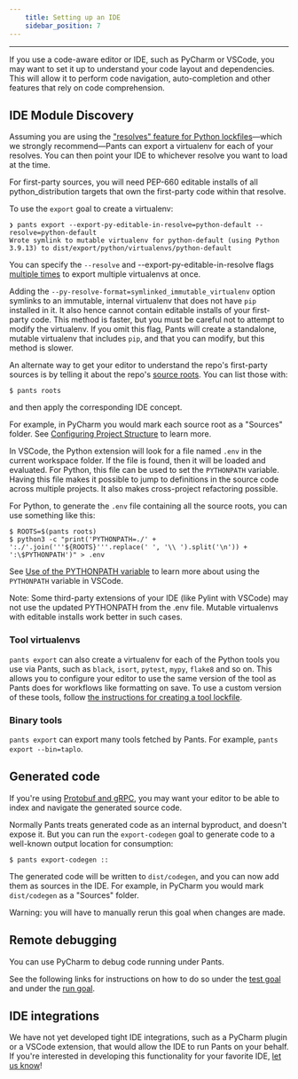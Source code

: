 ```yaml
---
    title: Setting up an IDE
    sidebar_position: 7
---
```


---

If you use a code-aware editor or IDE, such as PyCharm or VSCode, you may want to set it up to understand your code layout and dependencies. This will allow it to perform code navigation, auto-completion and other features that rely on code comprehension.

## IDE Module Discovery

Assuming you are using the ["resolves" feature for Python lockfiles](../python/overview/third-party-dependencies.mdx)—which we strongly recommend—Pants can export a virtualenv for each of your resolves. You can then point your IDE to whichever resolve you want to load at the time.

For first-party sources, you will need PEP-660 editable installs of all python_distribution targets that own the first-party code within that resolve.

To use the `export` goal to create a virtualenv:

```
❯ pants export --export-py-editable-in-resolve=python-default --resolve=python-default
Wrote symlink to mutable virtualenv for python-default (using Python 3.9.13) to dist/export/python/virtualenvs/python-default
```

You can specify the `--resolve` and --export-py-editable-in-resolve flags [multiple times](./key-concepts/options.mdx#list-values) to export multiple virtualenvs at once.

Adding the `--py-resolve-format=symlinked_immutable_virtualenv` option symlinks to an immutable, internal virtualenv that does not have `pip` installed in it. It also hence cannot contain editable installs of your first-party code. This method is faster, but you must be careful not to attempt to modify the virtualenv. If you omit this flag, Pants will create a standalone, mutable virtualenv that includes `pip`, and that you can modify, but this method is slower. 

An alternate way to get your editor to understand the repo's first-party sources is by telling it about the repo's [source roots](./key-concepts/source-roots.mdx). You can list those with:

```shell
$ pants roots
```

and then apply the corresponding IDE concept.

For example, in PyCharm you would mark each source root as a "Sources" folder. See [Configuring Project Structure](https://www.jetbrains.com/help/pycharm/configuring-project-structure.html) to learn more.

In VSCode, the Python extension will look for a file named `.env` in the current workspace folder. If the file is found, then it will be loaded and evaluated. For Python, this file can be used to set the `PYTHONPATH` variable. Having this file makes it possible to jump to definitions in the source code across multiple projects. It also makes cross-project refactoring possible.

For Python, to generate the `.env` file containing all the source roots, you can use something like this:

```shell
$ ROOTS=$(pants roots)
$ python3 -c "print('PYTHONPATH=./' + ':./'.join('''${ROOTS}'''.replace(' ', '\\ ').split('\n')) + ':\$PYTHONPATH')" > .env
```

See [Use of the PYTHONPATH variable](https://code.visualstudio.com/docs/python/environments#_use-of-the-pythonpath-variable) to learn more about using the `PYTHONPATH` variable in VSCode.

Note: Some third-party extensions of your IDE (like Pylint with VSCode) may not use the updated PYTHONPATH from the .env file. Mutable virtualenvs with editable installs work better in such cases.

### Tool virtualenvs

`pants export` can also create a virtualenv for each of the Python tools you use via Pants, such as `black`, `isort`, `pytest`, `mypy`, `flake8` and so on. This allows you to configure your editor to use the same version of the tool as Pants does for workflows like formatting on save. To use a custom version of these tools, follow [the instructions for creating a tool lockfile](../python/overview/lockfiles#lockfiles-for-tools).

### Binary tools

`pants export` can export many tools fetched by Pants. For example, `pants export --bin=taplo`.

## Generated code

If you're using [Protobuf and gRPC](../python/integrations/protobuf-and-grpc.mdx), you may want your editor to be able to index and navigate the generated source code.

Normally Pants treats generated code as an internal byproduct, and doesn't expose it. But you can run the `export-codegen` goal to generate code to a well-known output location for consumption:

```shell
$ pants export-codegen ::
```

The generated code will be written to `dist/codegen`, and you can now add them as sources in the IDE. For example, in PyCharm you would mark `dist/codegen` as a "Sources" folder.

Warning: you will have to manually rerun this goal when changes are made.

## Remote debugging

You can use PyCharm to debug code running under Pants.

See the following links for instructions on how to do so under the [test goal](../python/goals/test.mdx) and under the [run goal](../python/goals/run.mdx).

## IDE integrations

We have not yet developed tight IDE integrations, such as a PyCharm plugin or a VSCode extension, that would allow the IDE to run Pants on your behalf. If you're interested in developing this functionality for your favorite IDE, [let us know](/community/members)!
